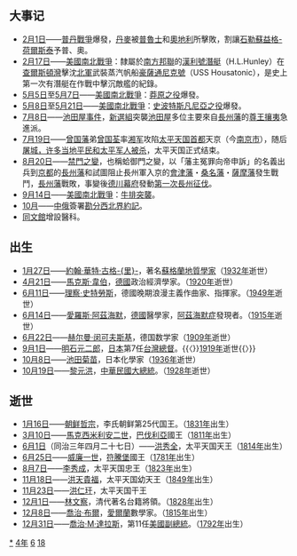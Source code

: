 {{yearTOC|1864|清'''[[同治|同治]]三年'''；[[太平天国|太平天国]]'''[[太平天国_(年号)|太平天国]][[甲子|甲子]]十四年'''；大成'''[[洪德_(陳開)|洪德]]十年'''；越南'''[[嗣德|嗣德]]十七年'''；日本'''[[文久|文久]]四年'''，'''[[元治|元治]]元年'''}}

== 大事记 ==
* [[2月1日|2月1日]]——[[普丹戰爭|普丹戰爭]]爆發，[[丹麥|丹麥]]被[[普魯士|普魯士]]和[[奧地利|奧地利]]所擊敗，割讓[[石勒蘇益格-荷爾斯泰|石勒蘇益格-荷爾斯泰]]予普、奧。
* [[2月17日|2月17日]]——[[美國南北戰爭|美國南北戰爭]]：隸屬於[[南方邦聯|南方邦聯]]的[[漢利號潛艇|漢利號潛艇]]（H.L.Hunley）在[[查爾斯頓灣|查爾斯頓灣]]擊沈[[美利堅合眾國|北軍]]武裝蒸汽帆船[[豪薩通尼克號|豪薩通尼克號]]（USS Housatonic），是史上第一次有潛艇在作戰中擊沉敵艦的紀錄。
* [[5月5日|5月5日]]至[[5月7日|5月7日]]——[[美國南北戰爭|美國南北戰爭]]：[[莽原之役|莽原之役]]爆發。
* [[5月8日|5月8日]]至[[5月21日|5月21日]]——[[美國南北戰爭|美國南北戰爭]]：[[史波特斯凡尼亞之役|史波特斯凡尼亞之役]]爆發。
* [[7月8日|7月8日]]——[[池田屋事件|池田屋事件]]，[[新選組|新選組]]突襲[[池田屋|池田屋]]多位主要來自[[長州藩|長州藩]]的[[尊王攘夷|尊王攘夷]]急進派。
* [[7月19日|7月19日]]——[[曾国藩|曾国藩]]弟[[曾国荃|曾国荃]]率[[湘军|湘军]]攻陷[[太平天国|太平天国]][[首都|首都]]天京（今[[南京市|南京市]]），随后[[湘军南京屠城|屠城，许多当地平民和太平军人被杀]]，太平天国正式结束。
* [[8月20日|8月20日]]——[[禁門之變|禁門之變]]，也稱蛤御門之變，以「藩主冤罪向帝申訴」的名義出兵到[[京都|京都]]的[[長州藩|長州藩]]和試圖阻止長州軍入京的[[會津藩|會津藩]]・[[桑名藩|桑名藩]]・[[薩摩藩|薩摩藩]]發生戰鬥，[[長州藩|長州藩]]戰敗，事變後[[德川幕府|德川幕府]]發動[[第一次長州征伐|第一次長州征伐]]。
* [[9月14日|9月14日]]——[[美國南北戰爭|美國南北戰爭]]：[[牛排突襲|牛排突襲]]。
* [[10月|10月]]——[[清朝|中]][[俄羅斯帝國|俄]]簽署[[勘分西北界約記|勘分西北界約記]]。
* [[同文館|同文館]]增設醫科。

== 出生 ==
* [[1月27日|1月27日]]——[[約翰·華特·古格里|約翰·華特·古格-{里}-]]，著名[[蘇格蘭|蘇格蘭]][[地質學家|地質學家]]（[[1932年|1932年]]逝世）
* [[4月21日|4月21日]]——[[馬克斯·韋伯|馬克斯·韋伯]]，[[德國|德國]]政治經濟學家。（[[1920年|1920年]]逝世）
* [[6月11日|6月11日]]——[[理察·史特勞斯|理察·史特勞斯]]，德國晚期浪漫主義作曲家、指揮家。（[[1949年|1949年]]逝世）
* [[6月14日|6月14日]]——[[愛羅斯·阿茲海默|愛羅斯·阿茲海默]]，[[德國|德國]]醫學家，[[阿茲海默症|阿茲海默症]]發現者。（[[1915年|1915年]]逝世）
* [[6月22日|6月22日]]——[[赫尔曼·闵可夫斯基|赫尔曼·闵可夫斯基]]，德国数学家（[[1909年|1909年]]逝世）
* [[9月1日|9月1日]]——[[明石元二郎|明石元二郎]]，[[日本|日本]]第7任[[台灣總督|台灣總督]]。{{〈}}[[1919年|1919年]]逝世{{〉}}
* [[10月8日|10月8日]]——[[池田菊苗|池田菊苗]]，日本化學家（[[1936年|1936年]]逝世）
* [[10月19日|10月19日]]——[[黎元洪|黎元洪]]，[[中華民國大總統|中華民國大總統]]。（[[1928年|1928年]]逝世）

== 逝世 ==
{{Wikisource year mention}}
*[[1月16日|1月16日]]——[[朝鲜哲宗|朝鲜哲宗]]，李氏朝鲜第25代国王。（[[1831年|1831年]]出生）
* [[3月10日|3月10日]]——[[馬克西米利安二世_(巴伐利亞國王)|馬克西米利安二世]]，[[巴伐利亞王國|巴伐利亞]]國王（[[1811年|1811年]]出生）
* [[6月1日|6月1日]]（同治三年四月二十七日）——[[洪秀全|洪秀全]]，太平天国天王（[[1814年|1814年]]出生）
* [[6月25日|6月25日]]——[[威廉一世_(符騰堡)|威廉一世]]，[[符騰堡王國|符騰堡]]國王（[[1781年|1781年]]出生）
* [[8月7日|8月7日]]——[[李秀成|李秀成]]，太平天国忠王（[[1823年|1823年]]出生）
* [[11月18日|11月18日]]——[[洪天貴福|洪天貴福]]，太平天国幼天王（[[1849年|1849年]]出生）
* [[11月23日|11月23日]]——[[洪仁玕|洪仁玕]]，太平天国干王
* [[12月1日|12月1日]]——[[林文察|林文察]]，清代著名台籍將領。（[[1828年|1828年]]出生）
* [[12月8日|12月8日]]——[[喬治·布爾|喬治·布爾]]，[[愛爾蘭|愛爾蘭]]數學家。（[[1815年|1815年]]出生）
* [[12月31日|12月31日]]——[[喬治·M·達拉斯|喬治·M·達拉斯]]，第11任[[美國副總統|美國副總統]]。（[[1792年|1792年]]出生）

[[Category:1864年|*]]
[[Category:1860年代|4年]]
[[Category:19世纪各年|6]]
[[Category:甲子年|18]]